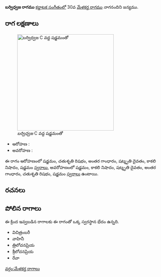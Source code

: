 {{Infobox ragam
	| name          	= బర్విధ్వజ
	| synonym	    	= 
	| mela          	= 
	| chakra        	= 
	| janaka        	= 
	| type          	= ఔదవ
	| arohanam      	= {{svaraC|S|R2|G3|D3|N3|S'}} 
	| avarohanam    	= {{svaraC|S'|N3|D3|G3|R2|S}}
	| jeeva         	=
	| chhaya        	=
	| nyasa         	=
	| vishesha      	= 
	| equivalent  		= 
}}
{{కర్ణాటక సంగీత రాగాలు}}
'''బర్విధ్వజ రాగము''' [[కర్ణాటక సంగీతం]]లో 30వ [[మేళకర్త రాగము]] నాగనందిని జన్యము. 


==రాగ లక్షణాలు==
[[Image:barvidhvaja_kb2wiki.png|thumb|right|316px|''బర్విధ్వజ'' C వద్ద షడ్జమంతో]]

* ఆరోహణ : {{svaraC|S|R2|G3|D3|N3|S'}} 
* అవరోహణ : {{svaraC|S'|N3|D3|G3|R2|S}}

ఈ రాగం ఆరోహణంలో షడ్జమం, చతుశృతి రిషభం, అంతర గాంధారం, షట్శృతి దైవతం, కాకలి  నిషాదం, షడ్జమం [[స్వరాలు]], అవరోహణంలో షడ్జమం, కాకలి  నిషాదం, షట్శృతి దైవతం, అంతర గాంధారం, చతుశృతి రిషభం, షడ్జమం [[స్వరాలు]] ఉంటాయి.

==రచనలు==



==పోలిన రాగాలు==
ఈ క్రింద ఇవ్వబడిన రాగాలకు ఈ రాగంతో ఒక్క స్వరస్థాన భేదం ఉన్నది.
* విచిత్రంబరీ
* వాహినీ
* త్రిలోచనప్రియ
* శ్రీలోచనప్రియ
* రేవా



[[వర్గం:మేళకర్త రాగాలు]]